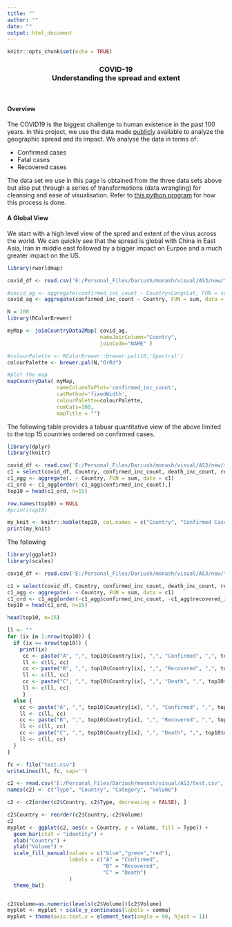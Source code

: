 ```yaml
---
title: ""
author: ""
date: ""
output: html_document
---
```


```r
knitr::opts_chunk$set(echo = TRUE)
```

<h3><center>COVID-19<br>Understanding the spread and extent</center></h3>
<p>&nbsp;</p>
<h4>Overview</h4>
<p>The COVID19 is the biggest challenge to human existence in the past 100 years. In this project, we use the data made <a href="https://data.humdata.org/dataset/novel-coronavirus-2019-ncov-cases">publicly</a> available to analyze the geographic spread and its impact. 
We analyse the data in terms of:
<ul>
<li>Confirmed cases</li>
<li>Fatal cases</li>
<li>Recovered cases</li>
</ul>
The data set we use in this page is obtained from the three data sets above but also put through a series of transformations (data wrangling) for cleansing and ease of visualisation. Refer to <a href="covid_wrangle_dariush.py">this python program</a> for how this process is done.
</p>

<h4>A Global View</h4>
We start with a high level view of the spred and extent of the virus across the world. We can quickly see that the spread is global with China in East Asia, Iran in middle east followed by a bigger impact on Eurpoe and a much greater impact on the US.  
```r
library(rworldmap)

covid_df <- read.csv('E:/Personal_Files/Dariush/monash/visual/AS3/new/time_series_covid19_ALL_global.csv', header=TRUE)

#covid_ag <- aggregate(confirmed_inc_count ~ Country+Long+Lat, FUN = sum, data = covid_df)
covid_ag <- aggregate(confirmed_inc_count ~ Country, FUN = sum, data = covid_df)

N = 100
library(RColorBrewer)

myMap <- joinCountryData2Map( covid_ag, 
                              nameJoinColumn="Country", 
                              joinCode="NAME" )

#colourPalette <- RColorBrewer::brewer.pal(10,'Spectral')
colourPalette <- brewer.pal(N,"OrRd")

#plot the map
mapCountryData( myMap,
                nameColumnToPlot='confirmed_inc_count',
                catMethod='fixedWidth',
                colourPalette=colourPalette, 
                numCats=100,
                mapTitle = "")
```
<p>The following table provides a tabuar quantitative view of the above limited to the top 15 countries ordered on confirmed cases.</p>

```r
library(dplyr)
library(knitr)

covid_df <- read.csv('E:/Personal_Files/Dariush/monash/visual/AS3/new/time_series_covid19_ALL_global.csv', header=TRUE)
c1 = select(covid_df, Country, confirmed_inc_count, death_inc_count, recovered_inc_count)
c1_agg <- aggregate(. ~ Country, FUN = sum, data = c1)
c1_ord <- c1_agg[order(-c1_agg$confirmed_inc_count),]
top10 = head(c1_ord, n=15)

row.names(top10) = NULL
#print(top10)

my_knit <- knitr::kable(top10, col.names = c("Country", "Confirmed Cases", "Death", "Recovered"))
print(my_knit)
```

The following

```r
library(ggplot2)
library(scales)

covid_df <- read.csv('E:/Personal_Files/Dariush/monash/visual/AS3/new/time_series_covid19_ALL_global.csv', header=TRUE)

c1 = select(covid_df, Country, confirmed_inc_count, death_inc_count, recovered_inc_count)
c1_agg <- aggregate(. ~ Country, FUN = sum, data = c1)
c1_ord <- c1_agg[order(-c1_agg$confirmed_inc_count, -c1_agg$recovered_inc_count, decreasing = FALSE), ]
top10 = head(c1_ord, n=15)

head(top10, n=15)

ll <- ""
for (ix in 1:nrow(top10)) {
  if (ix == nrow(top10)) {
    print(ix)
     cc <- paste("A", ",", top10$Country[ix], ",", "Confirmed", ",", top10$confirmed_inc_count[ix], '\n', sep="")
     ll <- c(ll, cc)
     cc <- paste("B", ",", top10$Country[ix], ",", "Recovered", ",", top10$recovered_inc_count[ix], '\n', sep="")
     ll <- c(ll, cc)
     cc <- paste("C", ",", top10$Country[ix], ",", "Death", ",", top10$death_inc_count[ix], sep="")
     ll <- c(ll, cc)
     }
  else {
    cc <- paste("A", ",", top10$Country[ix], ",", "Confirmed", ",", top10$confirmed_inc_count[ix], '\n', sep="")
    ll <- c(ll, cc)
    cc <- paste("B", ",", top10$Country[ix], ",", "Recovered", ",", top10$recovered_inc_count[ix], '\n', sep="")
    ll <- c(ll, cc)
    cc <- paste("C", ",", top10$Country[ix], ",", "Death", ",", top10$death_inc_count[ix], '\n', sep="")
    ll <- c(ll, cc)
  }
}

fc <- file("test.csv")
writeLines(ll, fc, sep='')

c2 <- read.csv('E:/Personal_Files/Dariush/monash/visual/AS3/test.csv', header=FALSE)
names(c2) <- c("Type", "Country", "Category", "Volume")

c2 <- c2[order(c2$Country, c2$Type, decreasing = FALSE), ]

c2$Country <- reorder(c2$Country,-c2$Volume)
c2
myplot <- ggplot(c2, aes(x = Country, y = Volume, fill = Type)) + 
  geom_bar(stat = "identity") +
  xlab("Country") +
  ylab("Volume") +
  scale_fill_manual(values = c("blue","green","red"),
                    labels = c("A" = "Confirmed",
                               "B" = "Recovered",
                               "C" = "Death")
                    )
  theme_bw()


c2$Volume=as.numeric(levels(c2$Volume))[c2$Volume]
myplot <- myplot + scale_y_continuous(labels = comma)
myplot + theme(axis.text.x = element_text(angle = 90, hjust = 1))

```
